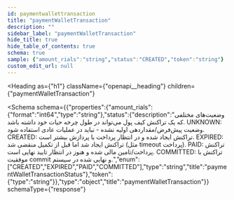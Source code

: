 ```yaml
---
id: paymentwallettransaction
title: "paymentWalletTransaction"
description: ""
sidebar_label: "paymentWalletTransaction"
hide_title: true
hide_table_of_contents: true
schema: true
sample: {"amount_rials":"string","status":"CREATED","token":"string"}
custom_edit_url: null
---
```



<Heading
  as={"h1"}
  className={"openapi__heading"}
  children={"paymentWalletTransaction"}
>
</Heading>





<Schema
  schema={{"properties":{"amount_rials":{"format":"int64","type":"string"},"status":{"description":"وضعیت‌های مختلفی که یک تراکنش کیف پول می‌تواند در طول چرخه حیات خود داشته باشد. UNKNOWN: وضعیت پیش‌فرض/مقداردهی اولیه نشده - نباید در عملیات عادی استفاده شود. CREATED: تراکنش ایجاد شده و در انتظار پرداخت یا پردازش بیشتر است. EXPIRED: تراکنش ایجاد شد اما قبل از تکمیل منقضی شد (مثل timeout پرداخت). PAID: تراکنش پرداخت/تامین مالی شده و هنوز در انتظار تایید نهایی است. COMMITTED: تراکنش با موفقیت commit و نهایی شده در سیستم.","enum":["CREATED","EXPIRED","PAID","COMMITTED"],"type":"string","title":"paymentWalletTransactionStatus"},"token":{"type":"string"}},"type":"object","title":"paymentWalletTransaction"}}
  schemaType={"response"}
>
  
</Schema>
            
